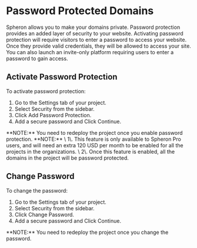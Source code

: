 
# Password Protected Domains

Spheron allows you to make your domains private. Password protection provides an added layer of security to your website. Activating password protection will require visitors to enter a password to access your website. Once they provide valid credentials, they will be allowed to access your site. You can also launch an invite-only platform requiring users to enter a password to gain access.

## Activate Password Protection

To activate password protection:
1. Go to the Settings tab of your project.
2. Select Security from the sidebar.
3. Click Add Password Protection.
4. Add a secure password and Click Continue.

<Callout type="info">
  **NOTE:** You need to redeploy the project once you enable password protection.
</Callout>

<Callout type="info">
  **NOTE:** \
  1\. This feature is only available to Spheron Pro users, and will need an extra 120 USD per month to be enabled for all the projects in the organizations. \
  2\. Once this feature is enabled, all the domains in the project will be password protected.
</Callout>

## Change Password

To change the password:
1. Go to the Settings tab of your project.
2. Select Security from the sidebar.
3. Click Change Password.
4. Add a secure password and Click Continue.

<Callout type="info">
  **NOTE:** You need to redeploy the project once you change the password.
</Callout>

<Navigation name="Password Protected Domains" />
